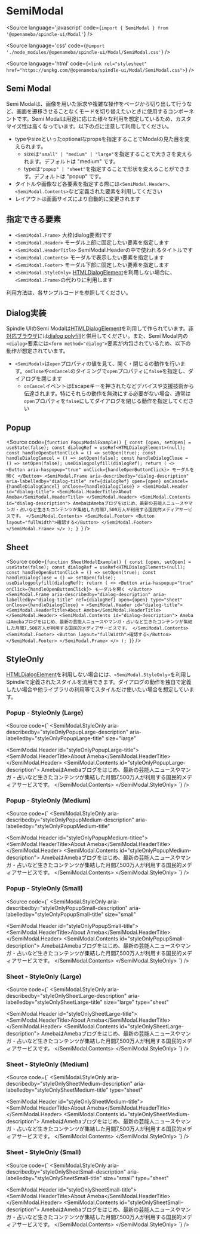 
# SemiModal

<Meta title="Modal/SemiModal" />

<Source
  language='javascript'
  code={`import { SemiModal } from '@openameba/spindle-ui/Modal'`}
/>

<Source
  language='css'
  code={`@import './node_modules/@openameba/spindle-ui/Modal/SemiModal.css'`}
/>

<Source
  language='html'
  code={`<link rel="stylesheet" href="https://unpkg.com/@openameba/spindle-ui/Modal/SemiModal.css">`}
/>

## Semi Modal

Semi Modalは、画像を用いた訴求や複雑な操作をページから切り出して行うなど、画面を遷移させることなくモードを切り替えたいときに使用するコンポーネントです。Semi Modalは用途に応じた様々な利用を想定しているため、カスタマイズ性は高くなっています。以下の点に注意して利用してください。

- typeやsizeといったoptionalなpropsを指定することでModalの見た目を変えられます。
  - sizeは`"small" | "medium" | "large"`を指定することで大きさを変えられます。デフォルトは "medium" です。
  - typeは`"popup" | "sheet"`を指定することで形状を変えることができます。デフォルトは "popup" です。
- タイトルや画像など各要素を指定する際には`<SemiModal.Header>`、`<SemiModal.Contents>`など定義された要素を利用してください
- レイアウトは画面サイズにより自動的に変更されます

## 指定できる要素

- `<SemiModal.Frame>` 大枠(dialog要素)です
- `<SemiModal.Header>` モーダル上部に固定したい要素を指定します
- `<SemiModal.HeaderTitle>` SemiModal.Headerの中で使われるタイトルです
- `<SemiModal.Contents>` モーダルで表示したい要素を指定します
- `<SemiModal.Footer>` モーダル下部に固定したい要素を指定します
- `<SemiModal.StyleOnly>` [HTMLDialogElement](https://developer.mozilla.org/en-US/docs/Web/API/HTMLDialogElement)を利用しない場合に、`<SemiModal.Frame>`の代わりに利用します

利用方法は、各サンプルコードを参照してください。

## Dialog実装

Spindle UIのSemi Modalは[HTMLDialogElement](https://developer.mozilla.org/en-US/docs/Web/API/HTMLDialogElement)を利用して作られています。[非対応ブラウザ](https://caniuse.com/dialog)には[dialog polyfill](https://github.com/GoogleChrome/dialog-polyfill)と併用してください。また、Semi Modal内の`<dialog>`要素には`<form method="dialog">`要素が内包されているため、以下の動作が想定されています。

- `<SemiModal>`は`open`プロパティの値を見て、開く・閉じるの動作を行います。`onClose`や`onCancel`のタイミングで`open`プロパティに`false`を指定し、ダイアログを閉じます
  - `onCancel`イベントはEscapeキーを押されたなどデバイスや支援技術から伝達されます。特にそれらの動作を無効にする必要がない場合、通常は`open`プロパティを`false`にしてダイアログを閉じる動作を指定してください

## Popup

<Preview withSource="open">
  <Story name="Popup - Normal">
    <PopupModalExample />
  </Story>
</Preview>

<Source
  code={`function PopupModalExample() {
  const [open, setOpen] = useState(false);
  const dialogRef = useRef<HTMLDialogElement>(null);
  const handleOpenButtonClick = () => setOpen(true);
  const handleDialogCancel = () => setOpen(false);
  const handleDialogClose = () => setOpen(false);
  useDialogpolyfill(dialogRef);
  return (
    <>
      <Button aria-haspopup="true" onClick={handleOpenButtonClick}>
        モーダルを開く
      </Button>
      <SemiModal.Frame
        aria-describedby="dialog-description"
        aria-labelledby="dialog-title"
        ref={dialogRef}
        open={open}
        onCancel={handleDialogCancel}
        onClose={handleDialogClose}
      >
        <SemiModal.Header id="dialog-title">
          <SemiModal.HeaderTitle>About Ameba</SemiModal.HeaderTitle>
        </SemiModal.Header>
        <SemiModal.Contents id="dialog-description">
          AmebaはAmebaブログをはじめ、最新の芸能人ニュースやマンガ・占いなど生きたコンテンツが集結した月間7,500万人が利用する国民的メディアサービスです。
        </SemiModal.Contents>
        <SemiModal.Footer>
          <Button layout="fullWidth">確認する</Button>
        </SemiModal.Footer>
      </SemiModal.Frame>
    </>
  );
}
  `}
/>

## Sheet

<Preview withSource="open">
  <Story name="Sheet - Normal">
    <SheetModalExample />
  </Story>
</Preview>

<Source
  code={`
function SheetModalExample() {
  const [open, setOpen] = useState(false);
  const dialogRef = useRef<HTMLDialogElement>(null);
  const handleOpenButtonClick = () => setOpen(true);
  const handleDialogClose = () => setOpen(false);
  useDialogpolyfill(dialogRef);
  return (
    <>
      <Button aria-haspopup="true" onClick={handleOpenButtonClick}>
        モーダルを開く
      </Button>
      <SemiModal.Frame
        aria-describedby="dialog-description"
        aria-labelledby="dialog-title"
        ref={dialogRef}
        open={open}
        type="sheet"
        onClose={handleDialogClose}
      >
        <SemiModal.Header id="dialog-title">
          <SemiModal.HeaderTitle>About Ameba</SemiModal.HeaderTitle>
        </SemiModal.Header>
        <SemiModal.Contents id="dialog-description">
          AmebaはAmebaブログをはじめ、最新の芸能人ニュースやマンガ・占いなど生きたコンテンツが集結した月間7,500万人が利用する国民的メディアサービスです。
        </SemiModal.Contents>
        <SemiModal.Footer>
          <Button layout="fullWidth">確認する</Button>
        </SemiModal.Footer>
      </SemiModal.Frame>
    </>
  );
}
  `}
/>

## StyleOnly
[HTMLDialogElement](https://developer.mozilla.org/en-US/docs/Web/API/HTMLDialogElement)を利用しない場合には、`<SemiModal.StyleOnly>`を利用しSpindleで定義されたスタイルを流用できます。ダイアログの動作を独自で定義したい場合や他ライブラリの利用等でスタイルだけ使いたい場合を想定しています。

### Popup - StyleOnly (Large)

<Preview withSource="open">
  <Story name="Popup - StyleOnly (Large)">
    <StyleOnlyPopupLarge />
  </Story>
</Preview>

<Source
  code={`
<SemiModal.StyleOnly
  aria-describedby="styleOnlyPopupLarge-description"
  aria-labelledby="styleOnlyPopupLarge-title"
  size="large"
>
  <SemiModal.Header id="styleOnlyPopupLarge-title">
    <SemiModal.HeaderTitle>About Ameba</SemiModal.HeaderTitle>
  </SemiModal.Header>
  <SemiModal.Contents id="styleOnlyPopupLarge-description">
    AmebaはAmebaブログをはじめ、最新の芸能人ニュースやマンガ・占いなど生きたコンテンツが集結した月間7,500万人が利用する国民的メディアサービスです。
  </SemiModal.Contents>
</SemiModal.StyleOnly>
  `}
/>

### Popup - StyleOnly (Medium)

<Preview withSource="open">
  <Story name="Popup - StyleOnly (Medium)">
    <StyleOnlyPopupMedium />
  </Story>
</Preview>

<Source
  code={`
<SemiModal.StyleOnly
  aria-describedby="styleOnlyPopupMedium-description"
  aria-labelledby="styleOnlyPopupMedium-title"
>
  <SemiModal.Header id="styleOnlyPopupMedium-titlee">
    <SemiModal.HeaderTitle>About Ameba</SemiModal.HeaderTitle>
  </SemiModal.Header>
  <SemiModal.Contents id="styleOnlyPopupMedium-description">
    AmebaはAmebaブログをはじめ、最新の芸能人ニュースやマンガ・占いなど生きたコンテンツが集結した月間7,500万人が利用する国民的メディアサービスです。
  </SemiModal.Contents>
</SemiModal.StyleOnly>
  `}
/>

### Popup - StyleOnly (Small)

<Preview withSource="open">
  <Story name="Popup - StyleOnly (Small)">
    <StyleOnlyPopupSmall />
  </Story>
</Preview>

<Source
  code={`
<SemiModal.StyleOnly
  aria-describedby="styleOnlyPopupSmall-description"
  aria-labelledby="styleOnlyPopupSmall-title"
  size="small"
>
  <SemiModal.Header id="styleOnlyPopupSmall-title">
    <SemiModal.HeaderTitle>About Ameba</SemiModal.HeaderTitle>
  </SemiModal.Header>
  <SemiModal.Contents id="styleOnlyPopupSmall-description">
    AmebaはAmebaブログをはじめ、最新の芸能人ニュースやマンガ・占いなど生きたコンテンツが集結した月間7,500万人が利用する国民的メディアサービスです。
  </SemiModal.Contents>
</SemiModal.StyleOnly>
  `}
/>

### Sheet - StyleOnly (Large)

<Preview withSource="open">
  <Story name="Sheet - StyleOnly (Large)">
    <StyleOnlySheetLarge />
  </Story>
</Preview>

<Source
  code={`
<SemiModal.StyleOnly
  aria-describedby="styleOnlySheetLarge-description"
  aria-labelledby="styleOnlySheetLarge-title"
  size="large"
  type="sheet"
>
  <SemiModal.Header id="styleOnlySheetLarge-title">
    <SemiModal.HeaderTitle>About Ameba</SemiModal.HeaderTitle>
  </SemiModal.Header>
  <SemiModal.Contents id="styleOnlySheetLarge-description">
    AmebaはAmebaブログをはじめ、最新の芸能人ニュースやマンガ・占いなど生きたコンテンツが集結した月間7,500万人が利用する国民的メディアサービスです。
  </SemiModal.Contents>
</SemiModal.StyleOnly>
  `}
/>

### Sheet - StyleOnly (Medium)

<Preview withSource="open">
  <Story name="Sheet - StyleOnly (Medium)">
    <StyleOnlySheetMedium />
  </Story>
</Preview>

<Source
  code={`
<SemiModal.StyleOnly
  aria-describedby="styleOnlySheetMedium-description"
  aria-labelledby="styleOnlySheetMedium-title"
  type="sheet"
>
  <SemiModal.Header id="styleOnlySheetMedium-title">
    <SemiModal.HeaderTitle>About Ameba</SemiModal.HeaderTitle>
  </SemiModal.Header>
  <SemiModal.Contents id="styleOnlySheetMedium-description">
    AmebaはAmebaブログをはじめ、最新の芸能人ニュースやマンガ・占いなど生きたコンテンツが集結した月間7,500万人が利用する国民的メディアサービスです。
  </SemiModal.Contents>
</SemiModal.StyleOnly>
  `}
/>

### Sheet - StyleOnly (Small)

<Preview withSource="open">
  <Story name="Sheet - StyleOnly (Small)">
    <StyleOnlySheetSmall />
  </Story>
</Preview>

<Source
  code={`
<SemiModal.StyleOnly
  aria-describedby="styleOnlySheetSmall-description"
  aria-labelledby="styleOnlySheetSmall-title"
  size="small"
  type="sheet"
>
  <SemiModal.Header id="styleOnlySheetSmall-title">
    <SemiModal.HeaderTitle>About Ameba</SemiModal.HeaderTitle>
  </SemiModal.Header>
  <SemiModal.Contents id="styleOnlySheetSmall-description">
    AmebaはAmebaブログをはじめ、最新の芸能人ニュースやマンガ・占いなど生きたコンテンツが集結した月間7,500万人が利用する国民的メディアサービスです。
  </SemiModal.Contents>
</SemiModal.StyleOnly>
  `}
/>
